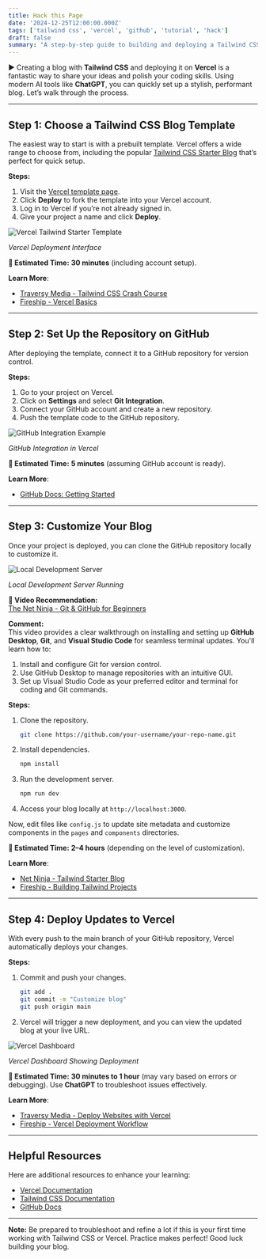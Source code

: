 ```yaml
---
title: Hack this Page
date: '2024-12-25T12:00:00.000Z'
tags: ['tailwind css', 'vercel', 'github', 'tutorial', 'hack']
draft: false
summary: "A step-by-step guide to building and deploying a Tailwind CSS blog."
---
```


► Creating a blog with **Tailwind CSS** and deploying it on **Vercel** is a fantastic way to share your ideas and polish your coding skills. Using modern AI tools like **ChatGPT**, you can quickly set up a stylish, performant blog. Let’s walk through the process.

---

## **Step 1: Choose a Tailwind CSS Blog Template**

The easiest way to start is with a prebuilt template. Vercel offers a wide range to choose from, including the popular [Tailwind CSS Starter Blog](https://tailwindcss.com/) that’s perfect for quick setup.

**Steps:**
1. Visit the [Vercel template page](https://vercel.com/templates/next.js/tailwind-css-starter-blog).
2. Click **Deploy** to fork the template into your Vercel account.
3. Log in to Vercel if you’re not already signed in.
4. Give your project a name and click **Deploy**.

<div style={{ textAlign: "center" }}>
  <img src="/static/images/vercel-tailwind.jpg" alt="Vercel Tailwind Starter Template" />
  <p><em>Vercel Deployment Interface</em></p>
</div>

**📌 Estimated Time:** **30 minutes** (including account setup).

**Learn More**:  
- [Traversy Media - Tailwind CSS Crash Course](https://www.youtube.com/watch?v=dFgzHOX84xQ)  
- [Fireship - Vercel Basics](https://www.youtube.com/watch?v=4wD00RT6d-g)  

---

## **Step 2: Set Up the Repository on GitHub**

After deploying the template, connect it to a GitHub repository for version control.

**Steps:**
1. Go to your project on Vercel.
2. Click on **Settings** and select **Git Integration**.
3. Connect your GitHub account and create a new repository.
4. Push the template code to the GitHub repository.

<div style={{ textAlign: "center" }}>
  <img src="/static/images/github.png" alt="GitHub Integration Example" />
  <p><em>GitHub Integration in Vercel</em></p>
</div>

**📌 Estimated Time:** **5 minutes** (assuming GitHub account is ready).

**Learn More**:  
- [GitHub Docs: Getting Started](https://docs.github.com/en/get-started)  

---

## **Step 3: Customize Your Blog**

Once your project is deployed, you can clone the GitHub repository locally to customize it.

<div style={{ textAlign: "center" }}>
  <img src="/static/images/git-install.jpg" alt="Local Development Server" />
  <p><em>Local Development Server Running</em></p>
</div>

**🎥 Video Recommendation:**  
[The Net Ninja - Git & GitHub for Beginners](https://www.youtube.com/watch?v=RGOj5yH7evk)

**Comment:**  
This video provides a clear walkthrough on installing and setting up **GitHub Desktop**, **Git**, and **Visual Studio Code** for seamless terminal updates. You'll learn how to:  
1. Install and configure Git for version control.  
2. Use GitHub Desktop to manage repositories with an intuitive GUI.  
3. Set up Visual Studio Code as your preferred editor and terminal for coding and Git commands.

**Steps:**
1. Clone the repository.  
   ```bash
   git clone https://github.com/your-username/your-repo-name.git
   ```
2. Install dependencies.  
   ```bash
   npm install
   ```  
3. Run the development server.  
   ```bash
   npm run dev
   ```    
4. Access your blog locally at `http://localhost:3000`.

Now, edit files like `config.js` to update site metadata and customize components in the `pages` and `components` directories.

**📌 Estimated Time:** **2–4 hours** (depending on the level of customization).

**Learn More**:  
- [Net Ninja - Tailwind Starter Blog](https://www.youtube.com/watch?v=1aXLVRSDNOw)  
- [Fireship - Building Tailwind Projects](https://www.youtube.com/watch?v=kPLbd1BzOjI)  

---

## **Step 4: Deploy Updates to Vercel**

With every push to the main branch of your GitHub repository, Vercel automatically deploys your changes.

**Steps:**
1. Commit and push your changes.  
   ```bash
   git add .
   git commit -m "Customize blog"
   git push origin main
   ```
2. Vercel will trigger a new deployment, and you can view the updated blog at your live URL.

<div style={{ textAlign: "center" }}>
  <img src="/static/images/vercel-dashboard.png" alt="Vercel Dashboard" />
  <p><em>Vercel Dashboard Showing Deployment</em></p>
</div>

**📌 Estimated Time:** **30 minutes to 1 hour** (may vary based on errors or debugging). Use **ChatGPT** to troubleshoot issues effectively.

**Learn More**:  
- [Traversy Media - Deploy Websites with Vercel](https://www.youtube.com/watch?v=mT3-0xIoD8k)  
- [Fireship - Vercel Deployment Workflow](https://www.youtube.com/watch?v=srGXHghGw6A)  

---

## **Helpful Resources**

Here are additional resources to enhance your learning:  
- [Vercel Documentation](https://vercel.com/docs)  
- [Tailwind CSS Documentation](https://tailwindcss.com/docs)  
- [GitHub Docs](https://docs.github.com/)  

---

**Note:** Be prepared to troubleshoot and refine a lot if this is your first time working with Tailwind CSS or Vercel. Practice makes perfect! Good luck building your blog.
